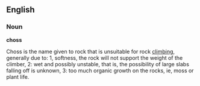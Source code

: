 ==English==
===Noun===
'''choss'''

Choss is the name given to rock that is unsuitable for rock [[climb]]ing, generally due to: 1, softness, the rock will not support the weight of the climber, 2: wet and possibly unstable, that is, the possibility of large slabs falling off is unknown, 3: too much organic growth on the rocks, ie, moss or plant life.